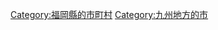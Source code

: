 {{Commonscat|Yame, Fukuoka}}
{{Catmore}}

{{DEFAULTSORT:Yame-shi}}
[[Category:福岡縣的市町村|Category:福岡縣的市町村]]
[[Category:九州地方的市|Category:九州地方的市]]